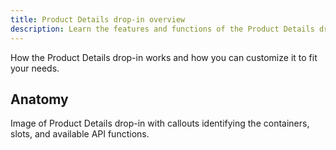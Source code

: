 ```yaml
---
title: Product Details drop-in overview
description: Learn the features and functions of the Product Details drop-in.
---
```


How the Product Details drop-in works and how you can customize it to fit your needs.

## Anatomy

Image of Product Details drop-in with callouts identifying the containers, slots, and available API functions.
